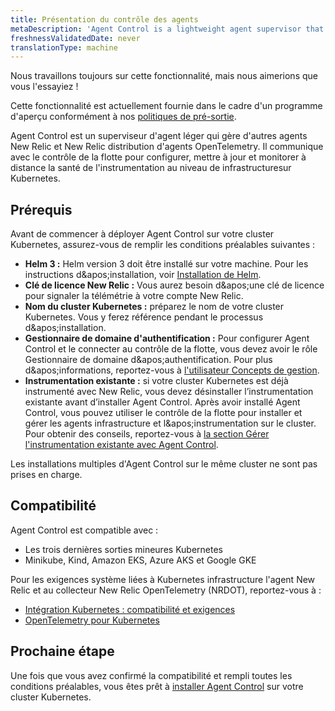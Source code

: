 ```yaml
---
title: Présentation du contrôle des agents
metaDescription: 'Agent Control is a lightweight agent supervisor that manages other New Relic and New Relic distribution of OpenTelemetry agents by communicating with Fleet Control to remotely configure, update, and monitor the health of infrastructure-level instrumentation.'
freshnessValidatedDate: never
translationType: machine
---
```


<Callout title="Aperçu">
  Nous travaillons toujours sur cette fonctionnalité, mais nous aimerions que vous l&apos;essayiez !

  Cette fonctionnalité est actuellement fournie dans le cadre d&apos;un programme d&apos;aperçu conformément à nos [politiques de pré-sortie](/docs/licenses/license-information/referenced-policies/new-relic-pre-release-policy).
</Callout>

Agent Control est un superviseur d&apos;agent léger qui gère d&apos;autres agents New Relic et New Relic distribution d&apos;agents OpenTelemetry. Il communique avec le contrôle de la flotte pour configurer, mettre à jour et monitorer à distance la santé de l&apos;instrumentation au niveau de infrastructuresur Kubernetes.

## Prérequis

Avant de commencer à déployer Agent Control sur votre cluster Kubernetes, assurez-vous de remplir les conditions préalables suivantes :

* **Helm 3 :** Helm version 3 doit être installé sur votre machine. Pour les instructions d&amp;apos;installation, voir [Installation de Helm](https://helm.sh/docs/intro/install).
* **Clé de licence New Relic :** Vous aurez besoin d&amp;apos;une clé de licence pour signaler la télémétrie à votre compte New Relic.
* **Nom du cluster Kubernetes :** préparez le nom de votre cluster Kubernetes. Vous y ferez référence pendant le processus d&amp;apos;installation.
* **Gestionnaire de domaine d&apos;authentification :** Pour configurer Agent Control et le connecter au contrôle de la flotte, vous devez avoir le rôle Gestionnaire de domaine d&amp;apos;authentification. Pour plus d&amp;apos;informations, reportez-vous à [l&apos;utilisateur Concepts de gestion](/docs/accounts/accounts-billing/new-relic-one-user-management/user-management-concepts/#admin-settings).
* **Instrumentation existante :** si votre cluster Kubernetes est déjà instrumenté avec New Relic, vous devez désinstaller l’instrumentation existante avant d’installer Agent Control. Après avoir installé Agent Control, vous pouvez utiliser le contrôle de la flotte pour installer et gérer les agents infrastructure et l&amp;apos;instrumentation sur le cluster. Pour obtenir des conseils, reportez-vous à [la section Gérer l&apos;instrumentation existante avec Agent Control](/docs/new-relic-control/agent-control/reinstrumentation).

<Callout variant="caution" title="avertissement">
  Les installations multiples d&apos;Agent Control sur le même cluster ne sont pas prises en charge.
</Callout>

## Compatibilité

Agent Control est compatible avec :

* Les trois dernières sorties mineures Kubernetes
* Minikube, Kind, Amazon EKS, Azure AKS et Google GKE

Pour les exigences système liées à Kubernetes infrastructure l&apos;agent New Relic et au collecteur New Relic OpenTelemetry (NRDOT), reportez-vous à :

* [Intégration Kubernetes : compatibilité et exigences](/docs/kubernetes-pixie/kubernetes-integration/get-started/kubernetes-integration-compatibility-requirements)
* [OpenTelemetry pour Kubernetes](/docs/kubernetes-pixie/kubernetes-integration/installation/k8s-otel)

## Prochaine étape

Une fois que vous avez confirmé la compatibilité et rempli toutes les conditions préalables, vous êtes prêt à [installer Agent Control](/docs/new-relic-control/agent-control/setup) sur votre cluster Kubernetes.